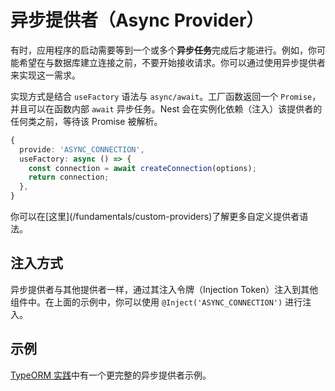 # 异步提供者（Async Provider）

有时，应用程序的启动需要等到一个或多个**异步任务**完成后才能进行。例如，你可能希望在与数据库建立连接之前，不要开始接收请求。你可以通过使用异步提供者来实现这一需求。

实现方式是结合 `useFactory` 语法与 `async/await`。工厂函数返回一个 `Promise`，并且可以在函数内部 `await` 异步任务。Nest 会在实例化依赖（注入）该提供者的任何类之前，等待该 Promise 被解析。

```ts
{
  provide: 'ASYNC_CONNECTION',
  useFactory: async () => {
    const connection = await createConnection(options);
    return connection;
  },
}
```

<CalloutInfo>
  <p>你可以在[这里](/fundamentals/custom-providers)了解更多自定义提供者语法。</p>
</CalloutInfo>

## 注入方式

异步提供者与其他提供者一样，通过其注入令牌（Injection Token）注入到其他组件中。在上面的示例中，你可以使用 `@Inject('ASYNC_CONNECTION')` 进行注入。

## 示例

[TypeORM 实践](/recipes/sql-typeorm)中有一个更完整的异步提供者示例。
